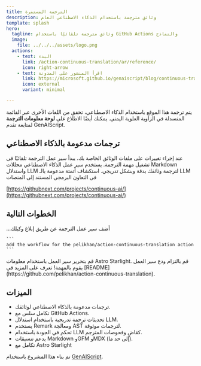```yaml
---
title: الترجمة المستمرة
description: وثائق مترجمة باستخدام الذكاء الاصطناعي العام
template: splash
hero:
  tagline: وثائق مترجمة تلقائيًا باستخدام GitHub Actions والنماذج
  image:
    file: ../../../assets/logo.png
  actions:
    - text: البدء
      link: /action-continuous-translation/ar/reference/
      icon: right-arrow
    - text: اقرأ المنشور على المدونة
      link: https://microsoft.github.io/genaiscript/blog/continuous-translations/
      icon: external
      variant: minimal

---
```



يتم ترجمة هذا الموقع باستخدام الذكاء الاصطناعي، تحقق من اللغات الأخرى عبر القائمة المنسدلة في الزاوية العلوية اليمنى.
يمكنك أيضًا الاطلاع على **لوحة معلومات الترجمة** لمتابعة تقدم GenAIScript.

## ترجمات مدعومة بالذكاء الاصطناعي

<CardGrid>
  <Card title="إجراءات GitHub" icon="github">
    عند إجراء تغييرات على ملفات الوثائق الخاصة بك، يبدأ سير عمل الترجمة تلقائيًا في تشغيل مهمة الترجمة.
  </Card>

  <Card title="نماذج GitHub" icon="seti:markdown">
    يستخدم سير عمل الذكاء الاصطناعي محللات Markdown واستدلال LLM لترجمة وثائقك بدقة وبشكل تدريجي.
  </Card>
</CardGrid>

<Card title="الذكاء الاصطناعي المستمر" icon="rocket">
  استكشاف أتمتة مدعومة بالـ LLM في التعاون البرمجي المستند إلى المنصات

  [https://githubnext.com/projects/continuous-ai/](https://githubnext.com/projects/continuous-ai/)
</Card>

## الخطوات التالية

<CardGrid stagger>
  <Card title="إضافة سير العمل" icon="pencil">
    أضف سير عمل الترجمة عن طريق إبلاغ وكيلك...

    ```
    add the workflow for the pelikhan/action-continuous-translation action
    ```
  </Card>

  <Card title="تهيئة موقعك" icon="setting">
    قم بتحرير سير العمل باستخدام معلومات Astro Starlight.
  </Card>

  <Card title="ترجم!" icon="add-document">
    قم بالتزام ودع سير العمل يقوم بالمهمة!
  </Card>

  <Card title="اقرأ الوثائق" icon="open-book">
    تعرف على المزيد في
    [README](https://github.com/pelikhan/action-continuous-translation).
  </Card>
</CardGrid>

## الميزات

* ترجمات مدعومة بالذكاء الاصطناعي لوثائقك.
* تكامل سلس مع GitHub Actions.
* تحديثات ترجمة تدريجية باستخدام استدلال LLM.
* يستخدم Remark ومعالجة AST لترجمات موثوقة.
* تحكم في الجودة باستخدام LLM كقاضٍ وفحوصات المترجم.
* يدعم تنسيقات Markdown وGFM وMDX (إلى حد ما).
* تكامل مع Astro Starlight

تم بناء هذا المشروع باستخدام [GenAIScript](https://microsoft.github.io/genaiscript).
